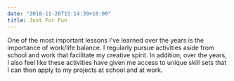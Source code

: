 ```yaml
---
date: "2018-11-28T15:14:39+10:00"
title: Just For Fun
---
```


One of the most important lessons I've learned over the years is the importance of work/life balance. I regularly pursue activities aside from school and work that facilitate my creative spirit. In addition, over the years, I also feel like these activities have given me access to unique skill sets that I can then apply to my projects at school and at work.